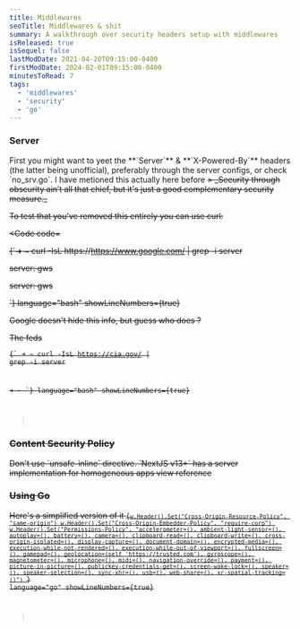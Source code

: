 ```yaml
---
title: Middlewares
seoTitle: Middlewares & shit
summary: A walkthrough over security headers setup with middlewares
isReleased: true
isSequel: false
lastModDate: 2021-04-20T09:15:00-0400
firstModDate: 2024-02-01T09:15:00-0400
minutesToRead: 7
tags:
  - 'middlewares'
  - 'security'
  - 'go'
---
```


<H3>Server</H3>
<C>
  First you might want to yeet the **`Server`** & **`X-Powered-By`** headers (the latter being
  unofficial), preferably through the server configs, or check `no_srv.go`. I have metioned this actually <L href='#using-go'>here</L> before
<S/>
> _Security through obscurity ain’t all that chief, but it's just a good complementary security measure._

To test that you've removed this entirely you can use curl:

</C>

<Code
  code=

{`➜ ~ curl -IsL https://https://www.google.com/ | grep -i server

server: gws

server: gws

`}
language="bash"
showLineNumbers={true}

> </Code>

<C>
Google doesn't hide this info, but guess who does ?

The feds

</C>
<Code
  code=

{`
➜ ~ curl -IsL https://cia.gov/ | grep -i server

➜ ~
`}
language="bash"
showLineNumbers={true}

> </Code>

<H3>Content Security Policy</H3>
<C>
Don't use `unsafe-inline` directive.
<S/>
`NextJS v13+` has a server implementation for homogeneous apps view <L href='https://nextjs.org/docs/app/building-your-application/configuring/content-security-policy'>reference</L> 
</C>
<H3 id='using-go'>Using Go</H3>
<C>Here's a simplified version of it</C>
<Code
  code=

{`w.Header().Set("Cross-Origin-Resource-Policy", "same-origin")
w.Header().Set("Cross-Origin-Embedder-Policy", "require-corp")
w.Header().Set("Permissions-Policy", "accelerometer=(), ambient-light-sensor=(), autoplay=(), battery=(), camera=(), clipboard-read=(), clipboard-write=(), cross-origin-isolated=(), display-capture=(), document-domain=(), encrypted-media=(), execution-while-not-rendered=(), execution-while-out-of-viewport=(), fullscreen=(), gamepad=(), geolocation=(self 'https://trusted.com'), gyroscope=(), magnetometer=(), microphone=(), midi=(), navigation-override=(), payment=(), picture-in-picture=(), publickey-credentials-get=(), screen-wake-lock=(), speaker=(), speaker-selection=(), sync-xhr=(), usb=(), web-share=(), xr-spatial-tracking=()")
`}
language="go"
showLineNumbers={true}

> </Code>
